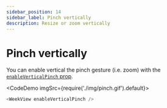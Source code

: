 ```yaml
---
sidebar_position: 14
sidebar_label: Pinch vertically
description: Resize or zoom vertically
---
```


# Pinch vertically

You can enable vertical the pinch gesture (i.e. zoom) with the [`enableVerticalPinch` prop](/full-api/week-view-props.mdx#eventcomponent).

<CodeDemo imgSrc={require('./img/pinch.gif').default}>

```js title="Enable vertical pinch"
<WeekView enableVerticalPinch />
```

</CodeDemo>
